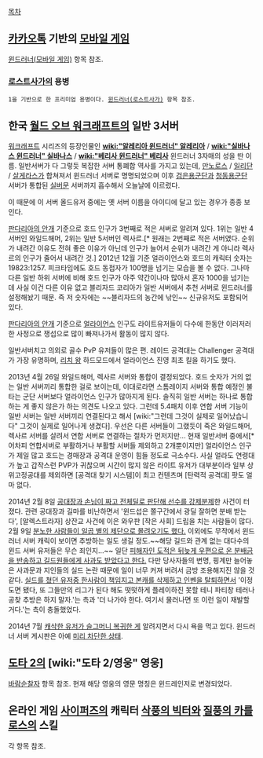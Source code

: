 [[목차]]

== [[카카오톡]] 기반의 [[모바일 게임]] ==
[[윈드러너(모바일 게임)]] 항목 참조.

=== [[로스트사가]]의 용병 ===
 1을 기반으로 한 프리미엄 용병이다. [[윈드러너(로스트사가)]] 항목 참조.


== 한국 [[월드 오브 워크래프트]]의 일반 3서버 ==
[[워크래프트]] 시리즈의 등장인물인 '''[[wiki:"알레리아 윈드러너" 알레리아]]''' / '''[[wiki:"실바나스 윈드러너" 실바나스]]''' / '''[[wiki:"베리사 윈드러너" 베리사]]''' 윈드러너 3자매의 성을 딴 이름. 일반서버가 다 그렇듯 복잡한 서버 통폐합 역사를 가지고 있는데, [[만노로스]] / [[일리단]] / [[살게라스]]가 합쳐져서 윈드러너 서버로 명명되었으며 이후 [[검은용군단]]과 [[청동용군단]] 서버가 통합된 [[실버문]] 서버까지 흡수해서 오늘날에 이르렀다.

이 때문에 이 서버 올드유저 중에는 옛 서버 이름을 아이디에 달고 있는 경우가 종종 보인다.

[[판다리아의 안개]] 기준으로 호드 인구가 3번째로 적은 서버로 알려져 있다. 1위는 일반 4서버인 와일드해머, 2위는 일반 5서버인 렉사르.[* 원래는 2번째로 적은 서버였다. 순위가 내려간 이유도 전혀 좋은 이유가 아닌데 인구가 늘어서 순위가 내려간 게 아니라 렉사르의 인구가 줄어서 내려간 것.] 2012년 12월 기준 얼라이언스와 호드의 캐릭터 숫자는 19823:1257. 피크타임에도 호드 동접자가 100명을 넘기는 모습을 볼 수 없다. 그나마 다른 일반 하위 서버에 비해 호드 인구가 아주 약간이나마 많아서 혼자 1000을 넘기는데 사실 이건 다른 이유 없고 블리자드 코리아가 일반 서버에서 추천 서버로 윈드러너를 설정해놨기 때문. 즉 저 숫자에는 ~~블리자드의 농간에 낚인~~ 신규유저도 포함되어 있다.

[[판다리아의 안개]] 기준으로 [[얼라이언스]] 인구도 라이트유저들이 다수에 한동안 이러저러한 사정으로 쟁섭으로 많이 빠져나가서 활동이 많지 않다.

일반서버치고 의외로 골수 PvP 유저들이 많은 편. 레이드 공격대는 Challenger 공격대가 가장 유명하며, [[리치 왕]] 하드모드에서 얼라이언스 진영 최초 킬을 하기도 했다.

2013년 4월 26일 와일드해머, 렉사르 서버와 통합이 결정되었다. 호드 숫자가 거의 없는 일반 서버끼리 통합한 걸로 보이는데, 이대로라면 스톰레이지 서버와 통합 예정인 불타는 군단 서버보다 얼라이언스 인구가 많아지게 된다. 솔직히 일반 서버는 하나로 통합하는 게 좋지 않은가 하는 의견도 나오고 있다. 그런데 5.4패치 이후 연합 서버 기능이 일반 서버는 일반 서버끼리 연결된다고 해서 [wiki:"그런데 그것이 실제로 일어났습니다" 그것이 실제로 일어나게 생겼다]. 우선은 다른 서버들이 그랬듯이 죽은 와일드해머, 렉사르 서버를 살려서 연합 서버로 연결하는 절차가 먼저지만... 현재 일반서버 중에서[* 어차피 연합서버로 부활하거나 부활할 서버들 제외하고 2개뿐이지만] 얼라이언스 인구가 제일 많고 호드는 경매장과 공격대 운영이 힘들 정도로 극소수다. 사실 얼라도 연령대가 높고 갑작스런 PVP가 귀찮으며 시간이 많지 않은 라이트 유저가 대부분이라 일부 상위고정공대를 제외하면 [공격대 찾기 시스템]이 최고 컨텐츠며 [탄력적 공격대] 팟도 얼마 없다.

2014년 2월 8일 [http://www.inven.co.kr/board/powerbbs.php?come_idx=1349&query=view&p=1&my=&category=&sort=PID&orderby=&where=&name=&subject=&content=&keyword=&sterm=&iskin=&mskin=&l=3802 공대장과 손님이 짜고 전체딜로 판단해 선수를 강제분제]한 사건이 터졌다. 관련 공대장과 길마를 비난하면서 '윈드섭은 쫄구간에서 광딜 잘하면 분배 받는다', [알렉스트라자] 상잔교 사건에 이은 와우판 [작은 사회] 드립을 치는 사람들이 많다. 2월 9일 [http://www.inven.co.kr/board/powerbbs.php?come_idx=1651&query=view&p=1&my=&category=&sort=PID&orderby=&where=&name=&subject=&content=&keyword=&sterm=&iskin=&mskin=&l=120282 분노한 사람들이 일곱 별의 제단으로 몰려오기도 했다.] 이외에도 무작에서 윈드러너 서버 캐릭이 보이면 추방하는 일도 생길 정도.~~해당 길드와 관계 없는 대다수의 윈드 서버 유저들은 무슨 죄인지...~~ 일단 [http://www.inven.co.kr/board/powerbbs.php?come_idx=1349&query=view&p=2&my=&category=&sort=PID&orderby=&where=&name=&subject=&content=&keyword=&sterm=&iskin=&mskin=&l=3899 피해자인 도적은 뒤늦게 우편으로 온 분배금을 반송하고 길드원들에게 사과도 받았다고 한다.] 다만 당사자들의 변명, 핑계만 늘어놓은 사과문과 지인들의 실드 논란 때문에 일이 너무 커져 버려서 금방 조용해지진 않을 것 같다. [http://www.inven.co.kr/board/powerbbs.php?come_idx=1349&query=view&p=2&my=&category=&sort=PID&orderby=&where=&name=&subject=&content=&keyword=&sterm=&iskin=&mskin=&l=4128 실드를 쳤던 유저중 한사람이 책임지고 본캐를 삭제하고 인벤을 탈퇴하면서] '이정도면 됐다, 또 그들만의 리그가 된다 해도 떳떳하게 플레이하진 못할 테니 파티창 테러나 공찾 추방은 하지 말자.'는 측과 '더 나가야 한다. 여기서 물러나면 또 이런 일이 재발할 거다.'는 측이 충돌했었다.

2014년 7월 [http://www.inven.co.kr/board/powerbbs.php?come_idx=1651&query=view&p=1&my=&category=&sort=PID&orderby=&where=&name=&subject=&content=&keyword=&sterm=&iskin=&mskin=&l=123868 캐삭한 유저가 슬그머니 복귀한 게] 알려지면서 다시 욕을 먹고 있다. 윈드러너 서버 게시판은 아예 [http://www.inven.co.kr/board/powerbbs.php?come_idx=1349&query=view&p=1&my=&category=&sort=PID&orderby=&where=&name=&subject=&content=&keyword=&sterm=&iskin=&mskin=&l=4776 미리 차단한 상태].

== [[도타 2]]의 [wiki:"도타 2/영웅" 영웅] ==
[[바람순찰자]] 항목 참조. 현재 해당 영웅의 영문 명칭은 윈드레인저로 변경되었다.

== 온라인 게임 [[사이퍼즈]]의 캐릭터 [[삭풍의 빅터]]와 [[질풍의 카를로스]]의 스킬 ==
각 항목 참조.
